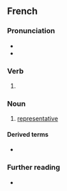 {{also|representant}}
==French==

===Pronunciation===
* {{fr-IPA}}
* {{audio|fr|Fr-représentant.ogg|audio}}

===Verb===
{{head|fr|present participle}}

# {{present participle of|fr|représenter|nocat=1}}

===Noun===
{{fr-noun|m|f=représentante}}

# [[representative]]

====Derived terms====
* {{l|fr|représentant légal}}

===Further reading===
* {{R:TLFi}}